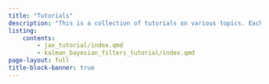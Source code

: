 ```yaml
---
title: "Tutorials"
description: "This is a collection of tutorials on various topics. Each tutorial aims at exploring a specific topic in a progressive fashion."
listing:
    contents: 
        - jax_tutorial/index.qmd
        - kalman_bayesian_filters_tutorial/index.qmd
page-layout: full
title-block-banner: true
---
```

